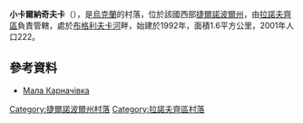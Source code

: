 {{coord|49|48|13|N|26|4|44|E|scale:30000|display=title}}

'''小卡爾納奇夫卡'''（{{lang-uk|Мала Карначівка}}），是[[烏克蘭|烏克蘭]]的村落，位於該國西部[[捷爾諾波爾州|捷爾諾波爾州]]，由[[拉諾夫齊區|拉諾夫齊區]]負責管轄，處於[[布格利夫卡河|布格利夫卡河]]畔，始建於1992年，面積1.6平方公里，2001年人口222。

==參考資料==
*[http://gska2.rada.gov.ua/pls/z7502/A005?rdat1=11.04.2015&rf7571=31349 Мала Карначівка]{{dead link|date=2017年12月 |bot=InternetArchiveBot |fix-attempted=yes }}

{{DEFAULTSORT:Мала Карначівка}}
[[Category:捷爾諾波爾州村落|Category:捷爾諾波爾州村落]]
[[Category:拉諾夫齊區村落|Category:拉諾夫齊區村落]]


{{Ternopil-geo-stub}}